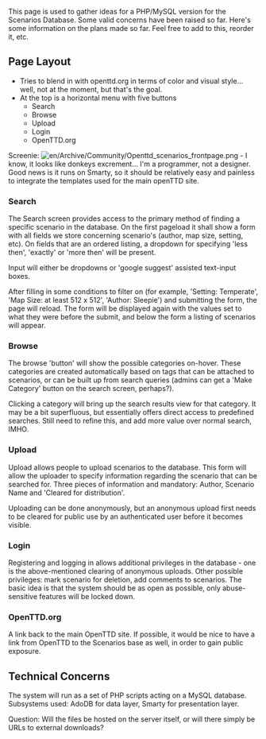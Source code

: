 This page is used to gather ideas for a PHP/MySQL version for the Scenarios Database. Some valid concerns have been raised so far. Here's some information on the plans made so far. Feel free to add to this, reorder it, etc.

==Page Layout==
* Tries to blend in with openttd.org in terms of color and visual style... well, not at the moment, but that's the goal.
* At the top is a horizontal menu with five buttons
** Search
** Browse
** Upload
** Login
** OpenTTD.org

Screenie: [[File:en/Archive/Community/Openttd scenarios frontpage.png]] - I know, it looks like donkeys excrement... I'm a programmer, not a designer. Good news is it runs on Smarty, so it should be relatively easy and painless to integrate the templates used for the main openTTD site.

===Search===
The Search screen provides access to the primary method of finding a specific scenario in the database. On the first pageload it shall show a form with all fields we store concerning scenario's (author, map size, setting, etc). On fields that are an ordered listing, a dropdown for specifying 'less then', 'exactly' or 'more then' will be present.

Input will either be dropdowns or 'google suggest' assisted text-input boxes.

After filling in some conditions to filter on (for example, 'Setting: Temperate', 'Map Size: at least 512 x 512', 'Author: Sleepie') and submitting the form, the page will reload. The form will be displayed again with the values set to what they were before the submit, and below the form a listing of scenarios will appear.

===Browse===
The browse 'button' will show the possible categories on-hover. These categories are created automatically based on tags that can be attached to scenarios, or can be built up from search queries (admins can get a 'Make Category' button on the search screen, perhaps?).

Clicking a category will bring up the search results view for that category. It may be a bit superfluous, but essentially offers direct access to predefined searches. Still need to refine this, and add more value over normal search, IMHO.

===Upload===
Upload allows people to upload scenarios to the database. This form will allow the uploader to specify information regarding the scenario that can be searched for. Three pieces of information and mandatory: Author, Scenario Name and 'Cleared for distribution'.

Uploading can be done anonymously, but an anonymous upload first needs to be cleared for public use by an authenticated user before it becomes visible.

===Login===
Registering and logging in allows additional privileges in the database - one is the above-mentioned clearing of anonymous uploads. Other possible privileges: mark scenario for deletion, add comments to scenarios. The basic idea is that the system should be as open as possible, only abuse-sensitive features will be locked down.

===OpenTTD.org===
A link back to the main OpenTTD site. If possible, it would be nice to have a link from OpenTTD to the Scenarios base as well, in order to gain public exposure.

==Technical Concerns==
The system will run as a set of PHP scripts acting on a MySQL database. Subsystems used: AdoDB for data layer, Smarty for presentation layer.

Question: Will the files be hosted on the server itself, or will there simply be URLs to external downloads?